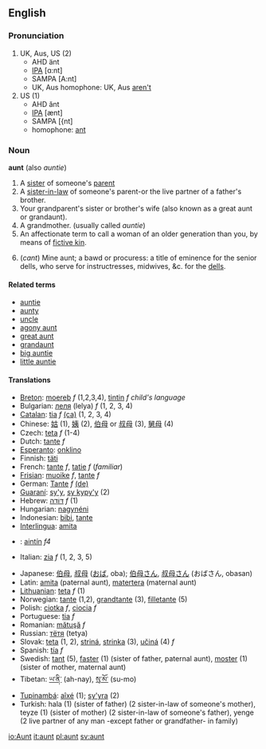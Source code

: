 ==English==
=== Pronunciation ===
# UK, Aus, US (2)
#* AHD änt
#* [[IPA]] [ɑ:nt]
#* SAMPA [A:nt]
#* UK, Aus homophone: UK, Aus [[aren't]]
# US (1)
#* AHD ănt
#* [[IPA]] [ænt]
#* SAMPA  [{nt]
#* homophone: [[ant]]

===Noun===
'''aunt''' (also ''auntie'')

#A [[sister]] of someone's [[parent]]
#A [[sister-in-law]] of someone's parent-or the live partner of a father's brother.
#Your grandparent's sister or brother's wife (also known as a great aunt or grandaunt).
#A grandmother. (usually called ''auntie'') 
#An affectionate term to call a woman of an older generation than you, by means of [[fictive kin]].
#{{vulgar}} (''cant'') Mine aunt; a bawd or procuress: a title of eminence for the senior dells, who serve for instructresses, midwives, &c. for the [[dell]]s.

====Related terms====
*[[auntie]]
*[[auntie|aunty]]
*[[uncle]]
*[[agony aunt]]
*[[great aunt]]
*[[grandaunt]]
*[[big auntie]] 
*[[little auntie]]

====Translations====
{{top}}
*[[Breton]]: [[moereb]] ''f'' (1,2,3,4), [[tintin]] ''f'' ''child's language''
*Bulgarian: [[леля]] (lelya) ''f'' (1, 2, 3, 4)
*[[Catalan]]: [[tia]] ''f'' [[:ca:tia|(ca)]] (1, 2, 3, 4)
*Chinese: [[姑]] (1), [[姨]] (2), [[伯母]] or [[叔母]] (3), [[舅母]] (4)
*Czech: [[teta]] ''f'' (1-4)
*Dutch: [[tante]] ''f''
*[[Esperanto]]: [[onklino]]
*Finnish: [[täti]]
*French: [[tante]] ''f'', [[tatie]] ''f'' (''familiar'')
*[[Frisian]]: [[muoike]] ''f'', [[tante]] ''f''
*German: [[Tante]] ''f'' [[:de:Tante|(de)]]
*[[Guaraní]]: [[sy'y]], [[sy kypy'y]] (2)
*Hebrew: [[דודה|דּוֹדָה]] ''f'' (1)
*Hungarian: [[nagynéni]]
*Indonesian: [[bibi]], [[tante]]
*[[Interlingua]]: [[amita]]
*{{ga}}: [[aintín]] ''f4''
*Italian: [[zia]] ''f'' (1, 2, 3, 5)
{{mid}}
*Japanese: [[伯母]], [[叔母]] ([[おば]], oba); [[伯母さん]], [[叔母さん]] (おばさん, obasan)
*Latin: [[amita]] (paternal aunt), [[matertera]] (maternal aunt)
*[[Lithuanian]]: [[teta]] ''f'' (1)
*Norwegian: [[tante]] {{f}} (1,2), [[grandtante]] (3), [[filletante]] (5)
*Polish: [[ciotka]] ''f'', [[ciocia]] ''f''
*Portuguese: [[tia]] ''f''
*Romanian: [[mătuşă]] ''f''
*Russian: [[тетя|тётя]] (tetya)
*Slovak: [[teta]] (1, 2), [[striná]], [[strinka]] (3), [[učiná]] (4)  ''f''
*Spanish: [[tía]] ''f''
*Swedish: [[tant]] (5), [[faster]] (1) (sister of father, paternal aunt), [[moster]] (1) (sister of mother, maternal aunt)
*Tibetan: [[ཡ་ནི་]] (ah-nay), [[སུ་མོ་]] (su-mo)
*[[Tupinambá]]: [[aîxé]] (1); [[sy'yra]] (2)
*Turkish: hala (1) (sister of father) (2 sister-in-law of someone's mother), teyze (1) (sister of mother) (2  sister-in-law of someone's father), yenge (2 live partner of any man -except father or grandfather- in family)
{{bottom}}

[[io:Aunt]]
[[it:aunt]]
[[pl:aunt]]
[[sv:aunt]]
